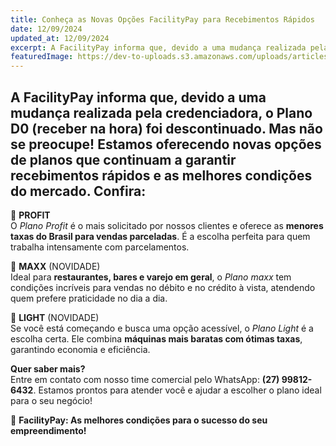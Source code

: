 ```yaml
---
title: Conheça as Novas Opções FacilityPay para Recebimentos Rápidos
date: 12/09/2024
updated_at: 12/09/2024
excerpt: A FacilityPay informa que, devido a uma mudança realizada pela credenciadora, o Plano D0 (receber na hora) foi descontinuado. Mas não se preocupe! Estamos oferecendo novas opções de planos que continuam a garantir recebimentos rápidos e as melhores condições do mercado. Confira 🥇 PROFITO Plano Profit é o mais solicitado
featuredImage: https://dev-to-uploads.s3.amazonaws.com/uploads/articles/81utm9a31v6xokhmfml0.png
---
```


## A FacilityPay informa que, devido a uma mudança realizada pela credenciadora, o Plano D0 (receber na hora) foi descontinuado. Mas não se preocupe! Estamos oferecendo novas opções de planos que continuam a garantir recebimentos rápidos e as melhores condições do mercado. Confira:

🥇 **PROFIT**  
O _Plano Profit_ é o mais solicitado por nossos clientes e oferece as **menores taxas do Brasil para vendas parceladas**. É a escolha perfeita para quem trabalha intensamente com parcelamentos.

🥈 **MAXX** (NOVIDADE)  
Ideal para **restaurantes, bares e varejo em geral**, o _Plano maxx_ tem condições incríveis para vendas no débito e no crédito à vista, atendendo quem prefere praticidade no dia a dia.

🥉 **LIGHT** (NOVIDADE)  
Se você está começando e busca uma opção acessível, o _Plano Light_ é a escolha certa. Ele combina **máquinas mais baratas com ótimas taxas**, garantindo economia e eficiência.

**Quer saber mais?**  
Entre em contato com nosso time comercial pelo WhatsApp: **(27) 99812-6432**. Estamos prontos para atender você e ajudar a escolher o plano ideal para o seu negócio!

🚀 **FacilityPay: As melhores condições para o sucesso do seu empreendimento!**
